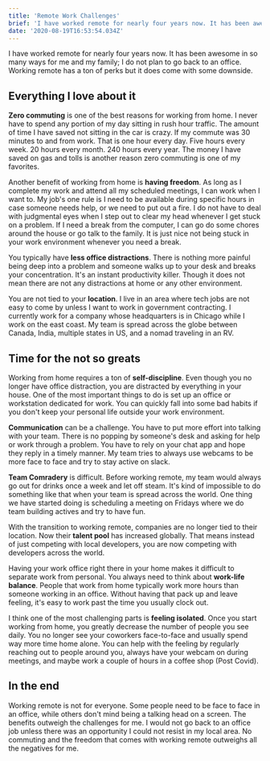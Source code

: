 ```yaml
---
title: 'Remote Work Challenges'
brief: 'I have worked remote for nearly four years now. It has been awesome in so many ways for me and my family; I do not plan to go back to an office.'
date: '2020-08-19T16:53:54.034Z'
---
```


I have worked remote for nearly four years now. It has been awesome in so many ways for me and my family; I do not plan to go back to an office. Working remote has a ton of perks but it does come with some downside.

## Everything I love about it

**Zero commuting** is one of the best reasons for working from home. I never have to spend any portion of my day sitting in rush hour traffic. The amount of time I have saved not sitting in the car is crazy. If my commute was 30 minutes to and from work. That is one hour every day. Five hours every week. 20 hours every month. 240 hours every year. The money I have saved on gas and tolls is another reason zero commuting is one of my favorites.

Another benefit of working from home is **having freedom**. As long as I complete my work and attend all my scheduled meetings, I can work when I want to. My job's one rule is I need to be available during specific hours in case someone needs help, or we need to put out a fire. I do not have to deal with judgmental eyes when I step out to clear my head whenever I get stuck on a problem. If I need a break from the computer, I can go do some chores around the house or go talk to the family. It is just nice not being stuck in your work environment whenever you need a break.

You typically have **less office distractions**. There is nothing more painful being deep into a problem and someone walks up to your desk and breaks your concentration. It's an instant productivity killer. Though it does not mean there are not any distractions at home or any other environment.

You are not tied to your **location**. I live in an area where tech jobs are not easy to come by unless I want to work in government contracting. I currently work for a company whose headquarters is in Chicago while I work on the east coast. My team is spread across the globe between Canada, India, multiple states in US, and a nomad traveling in an RV.

## Time for the not so greats

Working from home requires a ton of **self-discipline**. Even though you no longer have office distraction, you are distracted by everything in your house. One of the most important things to do is set up an office or workstation dedicated for work. You can quickly fall into some bad habits if you don't keep your personal life outside your work environment.

**Communication** can be a challenge. You have to put more effort into talking with your team. There is no popping by someone's desk and asking for help or work through a problem. You have to rely on your chat app and hope they reply in a timely manner. My team tries to always use webcams to be more face to face and try to stay active on slack.

**Team Comradery** is difficult. Before working remote, my team would always go out for drinks once a week and let off steam. It's kind of impossible to do something like that when your team is spread across the world. One thing we have started doing is scheduling a meeting on Fridays where we do team building actives and try to have fun.

With the transition to working remote, companies are no longer tied to their location. Now their **talent pool** has increased globally. That means instead of just competing with local developers, you are now competing with developers across the world.

Having your work office right there in your home makes it difficult to separate work from personal. You always need to think about **work-life balance**. People that work from home typically work more hours than someone working in an office. Without having that pack up and leave feeling, it's easy to work past the time you usually clock out.

I think one of the most challenging parts is **feeling isolated**. Once you start working from home, you greatly decrease the number of people you see daily. You no longer see your coworkers face-to-face and usually spend way more time home alone. You can help with the feeling by regularly reaching out to people around you, always have your webcam on during meetings, and maybe work a couple of hours in a coffee shop (Post Covid).

## In the end

Working remote is not for everyone. Some people need to be face to face in an office, while others don't mind being a talking head on a screen. The benefits outweigh the challenges for me. I would not go back to an office job unless there was an opportunity I could not resist in my local area. No commuting and the freedom that comes with working remote outweighs all the negatives for me.
